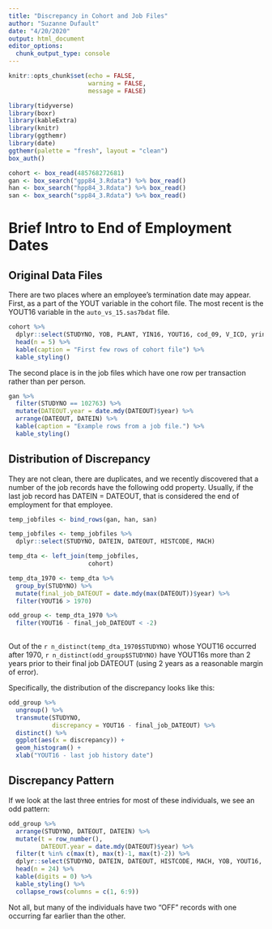 ```yaml
---
title: "Discrepancy in Cohort and Job Files"
author: "Suzanne Dufault"
date: "4/20/2020"
output: html_document
editor_options: 
  chunk_output_type: console
---
```


```r
knitr::opts_chunk$set(echo = FALSE,
                      warning = FALSE,
                      message = FALSE)

library(tidyverse)
library(boxr)
library(kableExtra)
library(knitr)
library(ggthemr)
library(date)
ggthemr(palette = "fresh", layout = "clean")
box_auth()

cohort <- box_read(485768272681)
gan <- box_search("gpp84_3.Rdata") %>% box_read()
han <- box_search("hpp84_3.Rdata") %>% box_read()
san <- box_search("spp84_3.Rdata") %>% box_read()
```

# Brief Intro to End of Employment Dates {.tabset .tabset-pills}

## Original Data Files

There are two places where an employee's termination date may appear. First, as a part of the YOUT variable in the cohort file. The most recent is the YOUT16 variable in the `auto_vs_15.sas7bdat` file.

```r
cohort %>% 
  dplyr::select(STUDYNO, YOB, PLANT, YIN16, YOUT16, cod_09, V_ICD, yrin16) %>% 
  head(n = 5) %>% 
  kable(caption = "First few rows of cohort file") %>% 
  kable_styling()
```

The second place is in the job files which have one row per transaction rather than per person.

```r
gan %>% 
  filter(STUDYNO == 102763) %>% 
  mutate(DATEOUT.year = date.mdy(DATEOUT)$year) %>% 
  arrange(DATEOUT, DATEIN) %>% 
  kable(caption = "Example rows from a job file.") %>% 
  kable_styling()
```

## Distribution of Discrepancy
They are not clean, there are duplicates, and we recently discovered that a number of the job records have the following odd property. Usually, if the last job record has DATEIN = DATEOUT, that is considered the end of employment for that employee. 

```r
temp_jobfiles <- bind_rows(gan, han, san)

temp_jobfiles <- temp_jobfiles %>% 
  dplyr::select(STUDYNO, DATEIN, DATEOUT, HISTCODE, MACH)

temp_dta <- left_join(temp_jobfiles, 
                      cohort)

temp_dta_1970 <- temp_dta %>% 
  group_by(STUDYNO) %>% 
  mutate(final_job_DATEOUT = date.mdy(max(DATEOUT))$year) %>% 
  filter(YOUT16 > 1970)

odd_group <- temp_dta_1970 %>% 
  filter(YOUT16 - final_job_DATEOUT < -2) 
  
```

Out of the `r n_distinct(temp_dta_1970$STUDYNO)` whose YOUT16 occurred after 1970, `r n_distinct(odd_group$STUDYNO)` have YOUT16s more than 2 years prior to their final job DATEOUT (using 2 years as a reasonable margin of error).

Specifically, the distribution of the discrepancy looks like this:

```r
odd_group %>% 
  ungroup() %>% 
  transmute(STUDYNO, 
            discrepancy = YOUT16 - final_job_DATEOUT) %>% 
  distinct() %>% 
  ggplot(aes(x = discrepancy)) + 
  geom_histogram() + 
  xlab("YOUT16 - last job history date")
```


## Discrepancy Pattern 

If we look at the last three entries for most of these individuals, we see an odd pattern:

```r
odd_group %>% 
  arrange(STUDYNO, DATEOUT, DATEIN) %>% 
  mutate(t = row_number(),
         DATEOUT.year = date.mdy(DATEOUT)$year) %>% 
  filter(t %in% c(max(t), max(t)-1, max(t)-2)) %>% 
  dplyr::select(STUDYNO, DATEIN, DATEOUT, HISTCODE, MACH, YOB, YOUT16, yod09, DATEOUT.year) %>% 
  head(n = 24) %>% 
  kable(digits = 0) %>% 
  kable_styling() %>% 
  collapse_rows(columns = c(1, 6:9))
```

Not all, but many of the individuals have two "OFF" records with one occurring far earlier than the other. 

